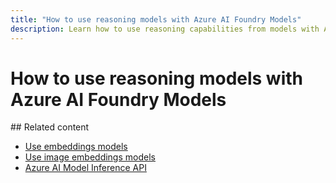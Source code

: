 ```yaml
---
title: "How to use reasoning models with Azure AI Foundry Models"
description: Learn how to use reasoning capabilities from models with Azure AI Foundry Models
---
```


# How to use reasoning models with Azure AI Foundry Models

<Tabs>
<Tab title="Python">


<Python />
</Tab>


<Tab title="JavaScript">


<Javascript />
</Tab>


<Tab title="Java">


<Java />
</Tab>


<Tab title="C#">


<Csharp />
</Tab>


<Tab title="REST API">


<Rest />
</Tab>
</Tabs>
## Related content

* [Use embeddings models](../../model-inference/how-to/use-embeddings)
* [Use image embeddings models](../../model-inference/how-to/use-image-embeddings)
* [Azure AI Model Inference API](../../model-inference/reference/reference-model-inference-api)
